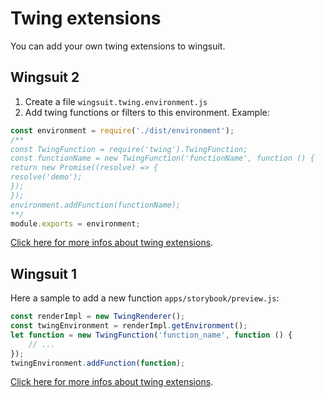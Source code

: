 # Twing extensions
You can add your own twing extensions to wingsuit.

## Wingsuit 2
1. Create a file `wingsuit.twing.environment.js`
2. Add twing functions or filters to this environment.
Example:
```js
const environment = require('./dist/environment');
/**
const TwingFunction = require('twing').TwingFunction;
const functionName = new TwingFunction('functionName', function () {
return new Promise((resolve) => {
resolve('demo');
});
});
environment.addFunction(functionName);
**/
module.exports = environment;
```
[Click here for more infos about twing extensions](https://nightlycommit.github.io/twing/advanced.html#context-aware-filters).

## Wingsuit 1
Here a sample to add a new function `apps/storybook/preview.js`:

```js
const renderImpl = new TwingRenderer();
const twingEnvironment = renderImpl.getEnvironment();
let function = new TwingFunction('function_name', function () {
    // ...
});
twingEnvironment.addFunction(function);

```
[Click here for more infos about twing extensions](https://nightlycommit.github.io/twing/advanced.html#context-aware-filters).
